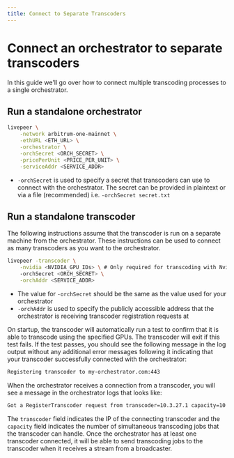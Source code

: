```yaml
---
title: Connect to Separate Transcoders
---
```


# Connect an orchestrator to separate transcoders

In this guide we'll go over how to connect multiple transcoding processes to a single orchestrator.

## Run a standalone orchestrator

```bash
livepeer \
    -network arbitrum-one-mainnet \
    -ethURL <ETH_URL> \
    -orchestrator \
    -orchSecret <ORCH_SECRET> \
    -pricePerUnit <PRICE_PER_UNIT> \
    -serviceAddr <SERVICE_ADDR>
```

- `-orchSecret` is used to specify a secret that transcoders can use to connect
  with the orchestrator. The secret can be provided in plaintext or via a file
  (recommended) i.e. `-orchSecret secret.txt`

## Run a standalone transcoder

The following instructions assume that the transcoder is run on a separate
machine from the orchestrator. These instructions can be used to connect as many
transcoders as you want to the orchestrator.

```bash
livepeer -transcoder \
	-nvidia <NVIDIA_GPU_IDs> \ # Only required for transcoding with Nvidia GPUs
	-orchSecret <ORCH_SECRET> \
	-orchAddr <SERVICE_ADDR>
```

- The value for `-orchSecret` should be the same as the value used for your
  orchestrator
- `-orchAddr` is used to specify the publicly accessible address that the
  orchestrator is receiving transcoder registration requests at

On startup, the transcoder will automatically run a test to confirm that it is
able to transcode using the specified GPUs. The transcoder will exit if this
test fails. If the test passes, you should see the following message in the log
output without any additional error messages following it indicating that your
transcoder successfully connected with the orchestrator:

```bash
Registering transcoder to my-orchestrator.com:443
```

When the orchestrator receives a connection from a transcoder, you will see a
message in the orchestrator logs that looks like:

```bash
Got a RegisterTranscoder request from transcoder=10.3.27.1 capacity=10
```

The `transcoder` field indicates the IP of the connecting transcoder and the
`capacity` field indicates the number of simultaneous transcoding jobs that the
transcoder can handle. Once the orchestrator has at least one transcoder
connected, it will be able to send transcoding jobs to the transcoder when it
receives a stream from a broadcaster.
